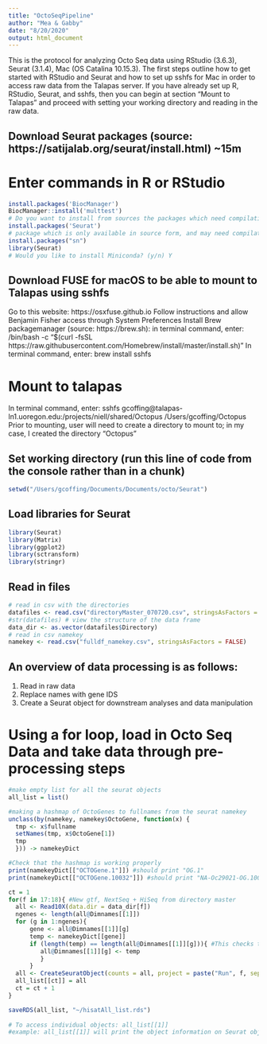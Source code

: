 ```yaml
---
title: "OctoSeqPipeline"
author: "Mea & Gabby"
date: "8/20/2020"
output: html_document
---
```

This is the protocol for analyzing Octo Seq data using RStudio (3.6.3), Seurat (3.1.4), Mac (OS Catalina 10.15.3). The first steps outline how to get started with RStudio and Seurat and how to set up sshfs for Mac in order to access raw data from the Talapas server. If you have already set up R, RStudio, Seurat, and sshfs, then you can begin at section "Mount to Talapas" and proceed with setting your working directory and reading in the raw data.

## Download Seurat packages (source: https://satijalab.org/seurat/install.html) ~15m
# Enter commands in R or RStudio
```r
install.packages('BiocManager')
BiocManager::install('multtest') 
# Do you want to install from sources the packages which need compilation? (y/n/cancel); update a/s/n? a
install.packages('Seurat')
# package which is only available in source form, and may need compilation? (y/n) Yes
install.packages("sn")
library(Seurat)
# Would you like to install Miniconda? (y/n) Y
```
## Download FUSE for macOS to be able to mount to Talapas using sshfs
Go to this website: https://osxfuse.github.io
Follow instructions and allow Benjamin Fisher access through System Preferences
Install Brew packagemanager (source: https://brew.sh): in terminal command, enter: /bin/bash -c "$(curl -fsSL https://raw.githubusercontent.com/Homebrew/install/master/install.sh)" 
In terminal command, enter: brew install sshfs 

# Mount to talapas
In terminal command, enter: sshfs gcoffing@talapas-ln1.uoregon.edu:/projects/niell/shared/Octopus /Users/gcoffing/Octopus 
Prior to mounting, user will need to create a directory to mount to; in my case, I created the directory "Octopus"

## Set working directory (run this line of code from the console rather than in a chunk)
```r
setwd("/Users/gcoffing/Documents/Documents/octo/Seurat")
```

## Load libraries for Seurat
```r
library(Seurat)
library(Matrix)
library(ggplot2)
library(sctransform)
library(stringr)
```

## Read in files
```r
# read in csv with the directories
datafiles <- read.csv("directoryMaster_070720.csv", stringsAsFactors = FALSE)
#str(datafiles) # view the structure of the data frame
data_dir <- as.vector(datafiles$Directory)
# read in csv namekey
namekey <- read.csv("fulldf_namekey.csv", stringsAsFactors = FALSE)

```

## An overview of data processing is as follows:
1. Read in raw data
2. Replace names with gene IDS
3. Create a Seurat object for downstream analyses and data manipulation

# Using a for loop, load in Octo Seq Data and take data through pre-processing steps
```r
#make empty list for all the seurat objects
all_list = list() 

#making a hashmap of OctoGenes to fullnames from the seurat namekey
unclass(by(namekey, namekey$OctoGene, function(x) {
  tmp <- x$fullname
  setNames(tmp, x$OctoGene[1])
  tmp
  })) -> namekeyDict

#Check that the hashmap is working properly
print(namekeyDict[["OCTOGene.1"]]) #should print "OG.1"
print(namekeyDict[["OCTOGene.10032"]]) #should print "NA-Oc29021-OG.100"
```

```r
ct = 1
for(f in 17:18){ #New gtf, NextSeq + HiSeq from directory master
  all <- Read10X(data.dir = data_dir[f])
  ngenes <- length(all@Dimnames[[1]])
  for (g in 1:ngenes){
      gene <- all@Dimnames[[1]][g]
      temp <- namekeyDict[[gene]]
      if (length(temp) == length(all@Dimnames[[1]][g])){ #This checks that temp is not zero
         all@Dimnames[[1]][g] <- temp
         }
      }
  all <- CreateSeuratObject(counts = all, project = paste("Run", f, sep = ""), min.cells = 3, min.features = 200)
  all_list[[ct]] = all
  ct = ct + 1
}

saveRDS(all_list, "~/hisatAll_list.rds")
  
# To access individual objects: all_list[[1]]
#example: all_list[[1]] will print the object information on Seurat object 1
```

